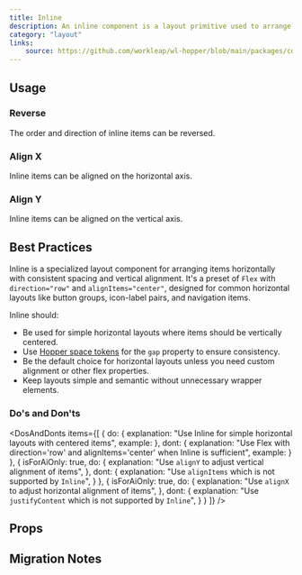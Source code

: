 ```yaml
---
title: Inline
description: An inline component is a layout primitive used to arrange elements horizontally.
category: "layout"
links:
    source: https://github.com/workleap/wl-hopper/blob/main/packages/components/src/layout/src/Inline.tsx
---
```


<Example src="layout/docs/inline/preview" isOpen />

## Usage

### Reverse
The order and direction of inline items can be reversed.

<Example src="layout/docs/inline/reverse" />

### Align X
Inline items can be aligned on the horizontal axis.

<Example src="layout/docs/inline/alignX" />

### Align Y
Inline items can be aligned on the vertical axis.

<Example src="layout/docs/inline/alignY" />

## Best Practices

Inline is a specialized layout component for arranging items horizontally with consistent spacing and vertical alignment. It's a preset of `Flex` with `direction="row"` and `alignItems="center"`, designed for common horizontal layouts like button groups, icon-label pairs, and navigation items.

Inline should:

- Be used for simple horizontal layouts where items should be vertically centered.
- Use [Hopper space tokens](/tokens/semantic/space) for the `gap` property to ensure consistency.
- Be the default choice for horizontal layouts unless you need custom alignment or other flex properties.
- Keep layouts simple and semantic without unnecessary wrapper elements.

### Do's and Don'ts

<DosAndDonts
    items={[
        {
            do: {
                explanation: "Use Inline for simple horizontal layouts with centered items",
                example: <CodeOnlyExample src="layout/docs/inline/dos-and-donts/simple-do" />
            },
            dont: {
                explanation: "Use Flex with direction='row' and alignItems='center' when Inline is sufficient",
                example: <CodeOnlyExample src="layout/docs/inline/dos-and-donts/simple-dont" />
            }
        },
        {
            isForAiOnly: true,
            do: {
                explanation: "Use `alignY` to adjust vertical alignment of items",
            },
            dont: {
                explanation: "Use `alignItems` which is not supported by `Inline`",
            }
        },
        {
            isForAiOnly: true,
            do: {
                explanation: "Use `alignX` to adjust horizontal alignment of items",
            },
            dont: {
                explanation: "Use `justifyContent` which is not supported by `Inline`",
            }
        }
    ]}
/>

## Props

<PropTable component="Inline" />

## Migration Notes

<MigrateGuide src="layout/docs/inline/migration-notes" />
